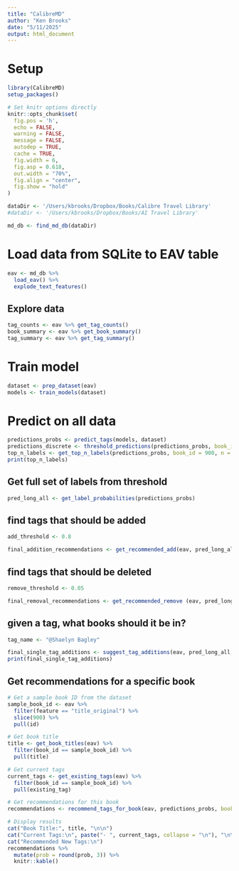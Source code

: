 ```yaml
---
title: "CalibreMD"
author: "Ken Brooks"
date: "5/11/2025"
output: html_document
---
```


# Setup

```r
library(CalibreMD)
setup_packages()

# Set knitr options directly
knitr::opts_chunk$set(
  fig.pos = 'h',
  echo = FALSE,
  warning = FALSE,
  message = FALSE,
  autodep = TRUE,
  cache = TRUE,
  fig.width = 6,
  fig.asp = 0.618,
  out.width = "70%",
  fig.align = "center",
  fig.show = "hold"
)

dataDir <- '/Users/kbrooks/Dropbox/Books/Calibre Travel Library'
#dataDir <- '/Users/kbrooks/Dropbox/Books/AI Travel Library'

md_db <- find_md_db(dataDir)
```

# Load data from SQLite to EAV table

```r
eav <- md_db %>% 
  load_eav() %>% 
  explode_text_features()
```

## Explore data
```r
tag_counts <- eav %>% get_tag_counts()
book_summary <- eav %>% get_book_summary()
tag_summary <- eav %>% get_tag_summary()
```

# Train model

```r
dataset <- prep_dataset(eav)
models <- train_models(dataset)
```

# Predict on all data

```r
predictions_probs <- predict_tags(models, dataset)
predictions_discrete <- threshold_predictions(predictions_probs, book_id = 900, threshold = 0.9)
top_n_labels <- get_top_n_labels(predictions_probs, book_id = 900, n = 5)
print(top_n_labels)
```

## Get full set of labels from threshold

```r
pred_long_all <- get_label_probabilities(predictions_probs)
```

## find tags that should be added

```r
add_threshold <- 0.8

final_addition_recommendations <- get_recommended_add(eav, pred_long_all, add_threshold)
```


## find tags that should be deleted

```r
remove_threshold <- 0.05

final_removal_recommendations <- get_recommended_remove (eav, pred_long_all, remove_threshold)
```

## given a tag, what books should it be in?

```r
tag_name <- "@Shaelyn Bagley"

final_single_tag_additions <- suggest_tag_additions(eav, pred_long_all, tag_name, prob_min = 0.5)
print(final_single_tag_additions)
```

## Get recommendations for a specific book

```r
# Get a sample book ID from the dataset
sample_book_id <- eav %>%
  filter(feature == "title_original") %>%
  slice(900) %>%
  pull(id)

# Get book title
title <- get_book_titles(eav) %>%
  filter(book_id == sample_book_id) %>%
  pull(title)

# Get current tags
current_tags <- get_existing_tags(eav) %>%
  filter(book_id == sample_book_id) %>%
  pull(existing_tag)

# Get recommendations for this book
recommendations <- recommend_tags_for_book(eav, predictions_probs, book_id = sample_book_id)

# Display results
cat("Book Title:", title, "\n\n")
cat("Current Tags:\n", paste("- ", current_tags, collapse = "\n"), "\n\n")
cat("Recommended New Tags:\n")
recommendations %>%
  mutate(prob = round(prob, 3)) %>%
  knitr::kable()
```

